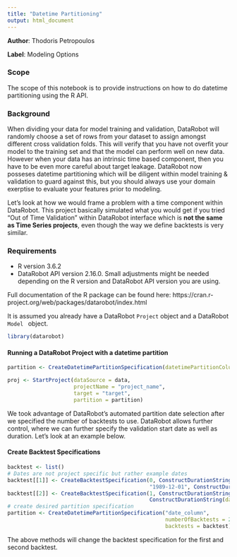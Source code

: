 ```yaml
---
title: "Datetime Partitioning"
output: html_document
---
```


**Author**: Thodoris Petropoulos

**Label**: Modeling Options

### Scope

The scope of this notebook is to provide instructions on how to do datetime partitioning using the R API.

### Background

When dividing your data for model training and validation, DataRobot will randomly choose a set of rows from your dataset to assign amongst different cross validation folds. This will verify that you have not overfit your model to the training set and that the model can perform well on new data. However when your data has an intrinsic time based component, then you have to be even more careful about target leakage.  DataRobot now posseses datetime partitioning which will be diligent within model training & validation to guard against this, but you should always use your domain exerptise to evaluate your features prior to modeling.

Let’s look at how we would frame a problem with a time component within DataRobot. This project basically simulated what you would get if you tried "Out of Time Validation" within DataRobot interface which is **not the same as Time Series projects**, even though the way we define backtests is very similar.

### Requirements

- R version 3.6.2
-  DataRobot API version 2.16.0. 
Small adjustments might be needed depending on the R version and DataRobot API version you are using.

Full documentation of the R package can be found here: https://cran.r-project.org/web/packages/datarobot/index.html

It is assumed you already have a DataRobot <code>Project</code> object and a DataRobot <code>Model </code> object.

```r
library(datarobot)
```

#### Running a DataRobot Project with a datetime partition

```r
partition <- CreateDatetimePartitionSpecification(datetimePartitionColumn = "date_column", numberOfBacktests = 5)

proj <- StartProject(dataSource = data,
                     projectName = "project_name",
                     target = "target",
                     partition = partition)
```

We took advantage of DataRobot’s automated partition date selection after we specified the number of backtests to use. DataRobot allows further control, where we can further specify the validation start date as well as duration. Let’s look at an example below.

#### Create Backtest Specifications

```r
backtest <- list()
# Dates are not project specific but rather example dates
backtest[[1]] <- CreateBacktestSpecification(0, ConstructDurationString(),
                                             "1989-12-01", ConstructDurationString(days = 100))
backtest[[2]] <- CreateBacktestSpecification(1, ConstructDurationString(), "1999-10-01",
                                             ConstructDurationString(days = 100))
# create desired partition specification
partition <- CreateDatetimePartitionSpecification("date_column",
                                                  numberOfBacktests = 2,
                                                  backtests = backtest)
```

The above methods will change the backtest specification for the first and second backtest.